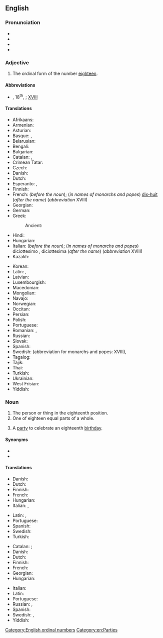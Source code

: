 ==English==
{{number box|en|18}}

===Pronunciation===
* {{IPA|en|/ˌeɪˈtiːnθ/}}
* {{audio|en|en-us-eighteenth.ogg|Audio (US)}}
* {{rhymes|en|iːnθ}}
* {{hyphenation|en|eigh|teenth}}

===Adjective===
{{head|en|adjective}}

# The ordinal form of the number [[eighteen]].

====Abbreviations====
* {{l|en|18th}}, 18<sup>th</sup>, {{l|en|XVIIIth}}; {{q|in royal, papal and other names; for centuries}} [[XVIII]]

====Translations====
{{trans-top-also|the ordinal form of the number eighteen|18th}}
* Afrikaans: {{t|af|agtiende}}
* Armenian: {{t+|hy|տասնութերորդ}}
* Asturian: {{t+|ast|decimoctavu}}
* Basque: {{t|eu|hemezortzigarren}}, {{t|eu|hamazortzigarren}}
* Belarusian: {{t|be|васямна́ццаты}}
* Bengali: {{t|bn|অষ্টাদশ}}
* Bulgarian: {{t+|bg|осемнадесети}}
* Catalan: {{t+|ca|divuitè}}, {{t+|ca|dihuité}} {{qualifier|Valencian}}
* Crimean Tatar: {{t|crh|on sekizinci}}
* Czech: {{t+|cs|osmnáctý}}
* Danish: {{t+|da|attende}}
* Dutch: {{t+|nl|achttiende}}
* Esperanto: {{t|eo|dek-oka}}, {{t|eo|dekoka}}
* Finnish: {{t|fi|kahdeksastoista}}
* French: {{t+|fr|dix-huitième}} (''before the noun''); (''in names of monarchs and popes'') [[dix-huit]] (''after the name'') (''abbreviation'' XVIII)
* Georgian: {{t|ka|მეთვრამეტე}}
* German: {{t+|de|achtzehnte}}
* Greek:
*: Ancient: {{t|grc|ὀκτωκαιδέκατος}}
* Hindi: {{t+|hi|अठारहवाँ}}
* Hungarian: {{t+|hu|tizennyolcadik}}
* Italian: {{t+|it|diciottesimo}} (''before the noun''); (''in names of monarchs and popes'') diciottesimo {{g|m}}, diciottesima {{g|f}} (''after the name'') (''abbreviation'' XVIII)
* Kazakh: {{t|kk|он сегізінші|sc=Cyrl}}
{{trans-mid}}
* Korean: {{t+|ko|열여덟째}}
* Latin: {{t|la|duodevicesimus}}, {{t|la|[[octavus]] [[decimus]]}}
* Latvian: {{t|lv|astoņpadsmitais}}
* Luxembourgish: {{t|lb|uechtzéngt}}
* Macedonian: {{t|mk|осумнаесетти}}
* Mongolian: {{t|mn|арван наймдугаар|sc=Cyrl}}
* Navajo: {{t|nv|tseebíítsʼáadah góneʼ}}
* Norwegian: {{t|no|attende}}
* Occitan: {{t|oc|dètz-e-uechen}}
* Persian: {{t+|fa|هجدهم|tr=hejdahom}}
* Polish: {{t+|pl|osiemnasty}}
* Portuguese: {{t|pt|décimo oitavo}}
* Romanian: {{t+|ro|optsprezecelea}}, {{t|ro|optșpelea}} {{qualifier|informal}}
* Russian: {{t+|ru|восемна́дцатый}}
* Slovak: {{t+|sk|osemnásty}}
* Spanish: {{t+|es|decimoctavo}}
* Swedish: {{t+|sv|artonde}} (abbreviation for monarchs and popes: XVIII), {{t+|sv|adertonde}} {{qualifier|archaic}}
* Tagalog: {{t|tl|ikalabing-walo}}
* Tajik: {{t|tg|ҳаждаҳум|sc=Cyrl}}
* Thai: {{t|th|ที่สิบแปด}}
* Turkish: {{t|tr|on sekizinci}}
* Ukrainian: {{t+|uk|вісімна́дцятий}}
* West Frisian: {{t|fy|achttjinde}}
* Yiddish: {{t|yi|אַכצנט}}
{{trans-bottom}}

===Noun===
{{en-noun}}

# The person or thing in the eighteenth position.
# One of eighteen equal parts of a whole.
# {{lb|en|informal}} A [[party]] to celebrate an eighteenth [[birthday]].

====Synonyms====
* {{l|en|18th}}
* {{l|en|XVIIIth}}

====Translations====
{{trans-top|the person or thing in the eighteenth position}}
* Danish: {{t|da|attener|c}}
* Dutch: {{t+|nl|achttiende|m|f}}
* Finnish: {{t|fi|kahdeksastoista}}
* French: {{t+|fr|dix-huitième|m|f}}
* Hungarian: {{t+|hu|tizennyolcadik}}
* Italian: {{t+|it|diciottesimo|m}}, {{t+|it|diciottesima|f}}
{{trans-mid}}
* Latin: {{t|la|octavus decimus}}, {{t|la|octavus decimus}}
* Portuguese: {{t|pt|décimo oitavo|m}}
* Spanish: {{t+|es|decimoctavo|m}}
* Swedish: {{t+|sv|artonde}}
* Turkish: {{t|tr|on sekizinci}}
{{trans-bottom}}

{{trans-top|one of eighteen equal parts of a whole}}
* Catalan: {{t+|ca|divuitè|m}}; {{t+|ca|dihuité|m}} {{qualifier|Valencian}}
* Danish: {{t|da|attendedel|c}}
* Dutch: {{t+|nl|achttiende|n}}
* Finnish: {{t|fi|kahdeksastoistaosa}}
* French: {{t+|fr|dix-huitième|m}}
* Georgian: {{t|ka|მეთვრამეტედი}}
* Hungarian: {{t|hu|tizennyolcad}}
{{trans-mid}}
* Italian: {{t+|it|diciottesimo|m}}
* Latin: {{t|la|octavum decimum|n}}
* Portuguese: {{t|pt|décimo oitavo|m}}
* Russian: {{t|ru|восемна́дцатая часть|f}}, {{t|ru|восемна́дцатая до́ля|f}}
* Spanish: {{t+|es|dieciochoavo}} {{qualifier|adj.}}
* Swedish: {{t+|sv|artondel}}, {{t+|sv|artondedel|c}}
* Yiddish: {{t|yi|אַכצנטל|n}}
{{trans-bottom}}

[[Category:English ordinal numbers]]
[[Category:en:Parties]]